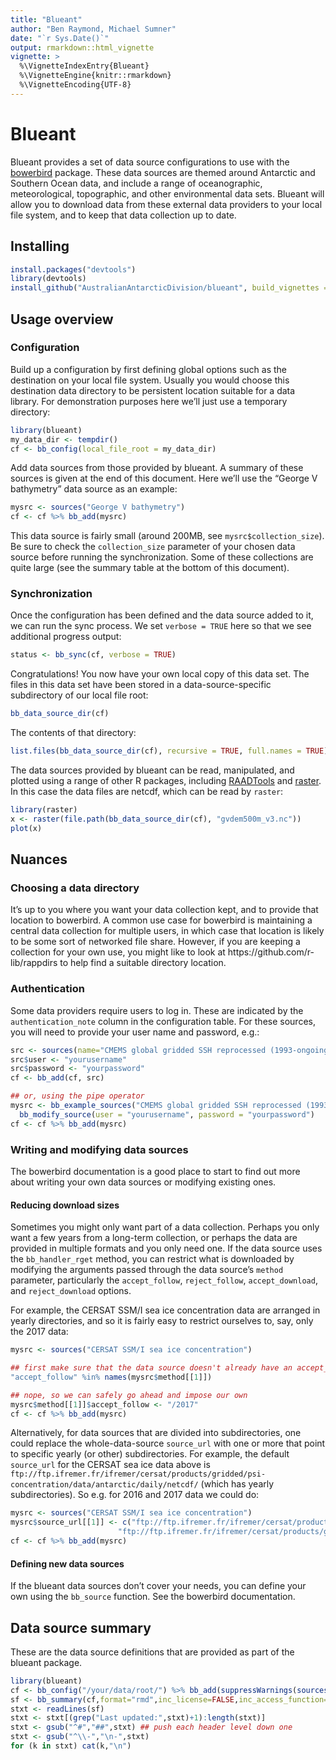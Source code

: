 ```yaml
---
title: "Blueant"
author: "Ben Raymond, Michael Sumner"
date: "`r Sys.Date()`"
output: rmarkdown::html_vignette
vignette: >
  %\VignetteIndexEntry{Blueant}
  %\VignetteEngine{knitr::rmarkdown}
  %\VignetteEncoding{UTF-8}
---
```


# Blueant

Blueant provides a set of data source configurations to use with the [bowerbird](https://github.com/AustralianAntarcticDivision/bowerbird) package. These data sources are themed around Antarctic and Southern Ocean data, and include a range of oceanographic, meteorological, topographic, and other environmental data sets. Blueant will allow you to download data from these external data providers to your local file system, and to keep that data collection up to date.

## Installing

```r
install.packages("devtools")
library(devtools)
install_github("AustralianAntarcticDivision/blueant", build_vignettes = TRUE)
```

## Usage overview

### Configuration

Build up a configuration by first defining global options such as the destination on your local file system. Usually you would choose this destination data directory to be persistent location suitable for a data library. For demonstration purposes here we'll just use a temporary directory:

```r
library(blueant)
my_data_dir <- tempdir()
cf <- bb_config(local_file_root = my_data_dir)
```

Add data sources from those provided by blueant. A summary of these sources is given at the end of this document. Here we'll use the "George V bathymetry" data source as an example:

```r
mysrc <- sources("George V bathymetry")
cf <- cf %>% bb_add(mysrc)
```

This data source is fairly small (around 200MB, see `mysrc$collection_size`). Be sure to check the `collection_size` parameter of your chosen data source before running the synchronization. Some of these collections are quite large (see the summary table at the bottom of this document).

### Synchronization

Once the configuration has been defined and the data source added to it, we can run the sync process. We set `verbose = TRUE` here so that we see additional progress output:

```r
status <- bb_sync(cf, verbose = TRUE)
```

Congratulations! You now have your own local copy of this data set. The files in this data set have been stored in a data-source-specific subdirectory of our local file root:

```r
bb_data_source_dir(cf)
```

The contents of that directory:

```r
list.files(bb_data_source_dir(cf), recursive = TRUE, full.names = TRUE)
```

The data sources provided by blueant can be read, manipulated, and plotted using a range of other R packages, including [RAADTools](https://github.com/AustralianAntarcticDivision/raadtools) and [raster](https://cran.r-project.org/package=raster). In this case the data files are netcdf, which can be read by `raster`:

```r
library(raster)
x <- raster(file.path(bb_data_source_dir(cf), "gvdem500m_v3.nc"))
plot(x)
```

## Nuances

### Choosing a data directory

It's up to you where you want your data collection kept, and to provide that location to bowerbird. A common use case for bowerbird is maintaining a central data collection for multiple users, in which case that location is likely to be some sort of networked file share. However, if you are keeping a collection for your own use, you might like to look at https://github.com/r-lib/rappdirs to help find a suitable directory location.

### Authentication

Some data providers require users to log in. These are indicated by the `authentication_note` column in the configuration table. For these sources, you will need to provide your user name and password, e.g.:

```r
src <- sources(name="CMEMS global gridded SSH reprocessed (1993-ongoing)")
src$user <- "yourusername"
src$password <- "yourpassword"
cf <- bb_add(cf, src)

## or, using the pipe operator
mysrc <- bb_example_sources("CMEMS global gridded SSH reprocessed (1993-ongoing)") %>%
  bb_modify_source(user = "yourusername", password = "yourpassword")
cf <- cf %>% bb_add(mysrc)
```

### Writing and modifying data sources

The bowerbird documentation is a good place to start to find out more about writing your own data sources or modifying existing ones.

#### Reducing download sizes

Sometimes you might only want part of a data collection. Perhaps you only want a few years from a long-term collection, or perhaps the data are provided in multiple formats and you only need one. If the data source uses the `bb_handler_rget` method, you can restrict what is downloaded by modifying the arguments passed through the data source's `method` parameter, particularly the `accept_follow`, `reject_follow`, `accept_download`, and `reject_download` options.

For example, the CERSAT SSM/I sea ice concentration data are arranged in yearly directories, and so it is fairly easy to restrict ourselves to, say, only the 2017 data:

```r
mysrc <- sources("CERSAT SSM/I sea ice concentration")

## first make sure that the data source doesn't already have an accept_follow parameter defined
"accept_follow" %in% names(mysrc$method[[1]])

## nope, so we can safely go ahead and impose our own
mysrc$method[[1]]$accept_follow <- "/2017"
cf <- cf %>% bb_add(mysrc)
```

Alternatively, for data sources that are divided into subdirectories, one could replace the whole-data-source `source_url` with one or more that point to specific yearly (or other) subdirectories. For example, the default `source_url` for the CERSAT sea ice data above is `ftp://ftp.ifremer.fr/ifremer/cersat/products/gridded/psi-concentration/data/antarctic/daily/netcdf/` (which has yearly subdirectories). So e.g. for 2016 and 2017 data we could do:

```r
mysrc <- sources("CERSAT SSM/I sea ice concentration")
mysrc$source_url[[1]] <- c("ftp://ftp.ifremer.fr/ifremer/cersat/products/gridded/psi-concentration/data/antarctic/daily/netcdf/2016/",
                        "ftp://ftp.ifremer.fr/ifremer/cersat/products/gridded/psi-concentration/data/antarctic/daily/netcdf/2017/")
cf <- cf %>% bb_add(mysrc)
```

#### Defining new data sources

If the blueant data sources don't cover your needs, you can define your own using the `bb_source` function. See the bowerbird documentation.

## Data source summary

These are the data source definitions that are provided as part of the blueant package.

```r
library(blueant)
cf <- bb_config("/your/data/root/") %>% bb_add(suppressWarnings(sources()))
sf <- bb_summary(cf,format="rmd",inc_license=FALSE,inc_access_function=FALSE,inc_path=FALSE)
stxt <- readLines(sf)
stxt <- stxt[(grep("Last updated:",stxt)+1):length(stxt)]
stxt <- gsub("^#","##",stxt) ## push each header level down one
stxt <- gsub("^\\-","\n-",stxt)
for (k in stxt) cat(k,"\n")
```
